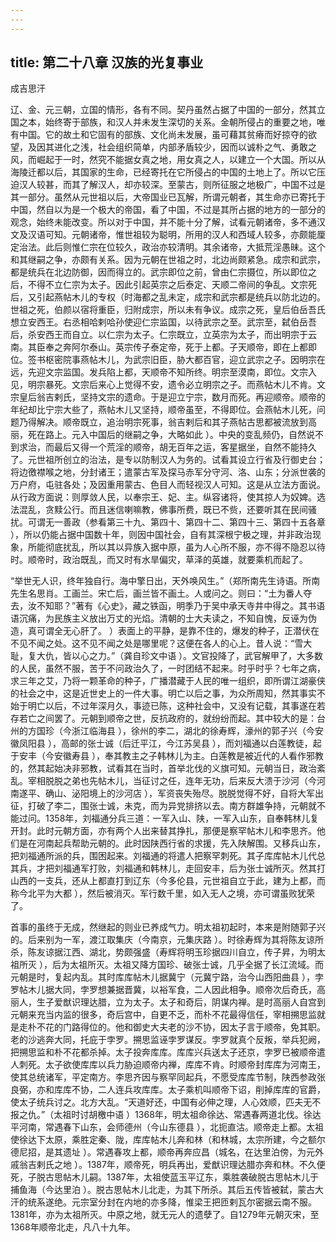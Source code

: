 ```yaml
---
---
---
```

title: 第二十八章 汉族的光复事业
---




成吉思汗



辽、金、元三朝，立国的情形，各有不同。契丹虽然占据了中国的一部分，然其立国之本，始终寄于部族，和汉人并未发生深切的关系。金朝所侵占的重要之地，唯有中国。它的故土和它固有的部族、文化尚未发展，虽可藉其贫瘠而好掠夺的欲望，及因其进化之浅，社会组织简单，内部矛盾较少，因而以诚朴之气、勇敢之风，而崛起于一时，然究不能据女真之地，用女真之人，以建立一个大国。所以从海陵迁都以后，其国家的生命，已经寄托在它所侵占的中国的土地上了。所以它压迫汉人较甚，而其了解汉人，却亦较深。至蒙古，则所征服之地极广，中国不过是其一部分。虽然从元世祖以后，大帝国业已瓦解，所谓元朝者，其生命亦已寄托于中国，然自以为是一个极大的帝国，看了中国，不过是其所占据的地方的一部分的观念，始终未能改变。所以对于中国，并不能十分了解，试看元朝诸帝，多不通汉文及汉语可知。元朝诸帝，惟世祖较为聪明，所用的汉人和西域人较多，亦颇能厘定治法。此后则惟仁宗在位较久，政治亦较清明。其余诸帝，大抵荒淫愚昧。这个和其继嗣之争，亦颇有关系。因为元朝在世祖之时，北边尚颇紧急。成宗和武宗，都是统兵在北边防御，因而得立的。武宗即位之前，曾由仁宗摄位，所以即位之后，不得不立仁宗为太子。因此引起英宗之后泰定、天顺二帝间的争乱。文宗死后，又引起燕帖木儿的专权（时海都之乱未定，成宗和武宗都是统兵以防北边的。世祖之死，伯颜以宿将重臣，归附成宗，所以未有争议。成宗之死，皇后伯岳吾氏想立安西王。右丞相哈剌哈孙使迎仁宗监国，以待武宗之至。武宗至，弑伯岳吾后，杀安西王而自立。以仁宗为太子。仁宗既立，立英宗为太子，而出明宗于云南。其臣奉之奔阿尔泰山。英宗传子泰定帝，死于上都。子天顺帝，即在上都即位。签书枢密院事燕帖木儿，为武宗旧臣，胁大都百官，迎立武宗之子。因明宗在远，先迎文宗监国。发兵陷上都，天顺帝不知所终。明宗至漠南，即位。文宗入见，明宗暴死。文宗后来心上觉得不安，遗令必立明宗之子。而燕帖木儿不肯。文宗皇后翁吉剌氏，坚持文宗的遗命。于是迎立宁宗，数月而死。再迎顺帝。顺帝的年纪却比宁宗大些了，燕帖木儿又坚持，顺帝虽至，不得即位。会燕帖木儿死，问题乃得解决。顺帝既立，追治明宗死事，翁吉剌后和其子燕帖古思都被流放到高丽，死在路上。元入中国后的继嗣之争，大略如此 ）。中央的变乱频仍，自然说不到求治，而最后又得一个荒淫的顺帝，胡无百年之运，客星据坐，自然不能持久了。元世祖所创立的治法，是专以防制汉人为务的。试看其设立行省及行御史台；将边徼襟喉之地，分封诸王；遣蒙古军及探马赤军分守河、洛、山东；分派世袭的万户府，屯驻各处；及因重用蒙古、色目人而轻视汉人可知。这是从立法方面说。从行政方面说：则厚敛人民，以奉宗王、妃、主。纵容诸将，使其掠人为奴婢。选法混乱，贪黩公行。而且迷信喇嘛教，佛事所费，既已不赀，还要听其在民间骚扰。可谓无一善政（参看第三十九、第四十、第四十二、第四十三、第四十五各章 ），所以仍能占据中国数十年，则因中国社会，自有其深根宁极之理，并非政治现象，所能彻底扰乱，所以其以异族入据中原，虽为人心所不服，亦不得不隐忍以待时。顺帝时，政治既乱，而又时有水旱偏灾，草泽的英雄，就要乘机而起了。



“举世无人识，终年独自行。海中擎日出，天外唤风生。”（郑所南先生诗语。所南先生名思肖。工画兰。宋亡后，画兰皆不画土。人或问之。则曰：“土为番人夺去，汝不知耶？”著有《心史》，藏之铁函，明季乃于吴中承天寺井中得之。其书语语沉痛，为民族主义放出万丈的光焰。清朝的士大夫读之，不知自愧，反诬为伪造，真可谓全无心肝了。 ）表面上的平静，是靠不住的，爆发的种子，正潜伏在不见不闻之处。这不见不闻之处是哪里呢？这便在各人的心上。昔人说：“雪大耻，复大仇，皆以心之力。”（龚自珍文中语 ）。文官投降了，武官解甲了，大多数的人民，虽然不服，苦于不问政治久了，一时团结不起来。时乎时乎？七年之病，求三年之艾，乃将一颗革命的种子，广播潜藏于人民的唯一组织，即所谓江湖豪侠的社会之中，这是近世史上的一件大事。明亡以后之事，为众所周知，然其事实不始于明亡以后，不过年深月久，事迹已陈，这种社会中，又没有记载，其事遂在若存若亡之间罢了。元朝到顺帝之世，反抗政府的，就纷纷而起。其中较大的是：台州的方国珍（今浙江临海县 ），徐州的李二，湖北的徐寿辉，濠州的郭子兴（今安徽凤阳县 ），高邮的张士诚（后迁平江，今江苏吴县 ），而刘福通以白莲教徒，起于安丰（今安徽寿县 ），奉其教主之子韩林儿为主。白莲教是被近代的人看作邪教的，然其起始决非邪教，试看其在当时，首举北伐的义旗可知。元朝当日，政治紊乱。宰相脱脱之弟也先帖木儿，当征讨之任，连年无功，后来反大溃于沙河（今河南遂平、确山、泌阳境上的沙河店 ），军资丧失殆尽。脱脱觉得不好，自将大军出征，打破了李二，围张士诚，未克，而为异党排挤以去。南方群雄争持，元朝就不能过问。1358年，刘福通分兵三道：一军入山、陕，一军入山东，自奉韩林儿复开封。此时元朝方面，亦有两个人出来替其挣扎，那便是察罕帖木儿和李思齐。他们是在河南起兵帮助元朝的。此时因陕西行省的求援，先入陕解围。又移兵山东，把刘福通所派的兵，围困起来。刘福通的将遣人把察罕刺死。其子库库帖木儿代总其兵，才把刘福通军打败，刘福通和韩林儿，走回安丰，后为张士诚所灭。然其打山西的一支兵，还从上都直打到辽东（今多伦县，元世祖自立于此，建为上都，而称今北平为大都 ），然后被消灭。军行数千里，如入无人之境，亦可谓虽败犹荣了。

首事的虽终于无成，然继起的则业已养成气力。明太祖初起时，本来是附随郭子兴的。后来别为一军，渡江取集庆（今南京，元集庆路 ）。时徐寿辉为其将陈友谅所杀，陈友谅据江西、湖北，势颇强盛（寿辉将明玉珍据四川自立，传子昇，为明太祖所灭 ），后为太祖所灭。太祖又降方国珍、破张士诚，几乎全据了长江流域。而元朝是时，复起内乱。其时库库帖木儿据冀宁（元冀宁路，治今山西阳曲县 ），孛罗帖木儿据大同，孛罗想兼据晋冀，以裕军食，二人因此相争。顺帝次后奇氏，高丽人，生子爱猷识理达腊，立为太子。太子和奇后，阴谋内禅。是时高丽人自宫到元朝来充当内监的很多，奇后宫中，自更不乏，而朴不花最得信任，宰相搠思监就是走朴不花的门路得位的。他和御史大夫老的沙不协，因太子言于顺帝，免其职。老的沙逃奔大同，托庇于孛罗。搠思监诬孛罗谋反。孛罗就真个反叛，举兵犯阙，把搠思监和朴不花都杀掉。太子投奔库库。库库兴兵送太子还京，孛罗已被顺帝遣人刺死。太子欲使库库以兵力胁迫顺帝内禅，库库不肯。时顺帝封库库为河南王，使其总统诸军，平定南方。李思齐因与察罕同起兵，不愿受库库节制，陕西参政张良弼，亦和库库不协，二人连兵攻库库。太子乘机叫顺帝下诏，削掉库库的官爵，使太子统兵讨之。北方大乱。“天道好还，中国有必伸之理，人心效顺，匹夫无不报之仇。”（太祖时讨胡檄中语 ）1368年，明太祖命徐达、常遇春两道北伐。徐达平河南，常遇春下山东，会师德州（今山东德县 ），北扼直沽。顺帝走上都。太祖使徐达下太原，乘胜定秦、陇，库库帖木儿奔和林（和林城，太宗所建，今之额尔德尼招，是其遗址 ）。常遇春攻上都，顺帝再奔应昌（城名，在达里泊傍，为元外戚翁吉剌氏之地 ）。1387年，顺帝死，明兵再出，爱猷识理达腊亦奔和林。不久便死，子脱古思帖木儿嗣。1387年，太祖使蓝玉平辽东，乘胜袭破脱古思帖木儿于捕鱼海（今达里泊 ）。脱古思帖木儿北走，为其下所杀。其后五传皆被弑，蒙古大汗的统系遂绝。元宗室分封在内地的亦多降，惟梁王把匝剌瓦尔密据云南不服。1381年，亦为太祖所灭。中原之地，就无元人的遗孽了。自1279年元朝灭宋，至1368年顺帝北走，凡八十九年。